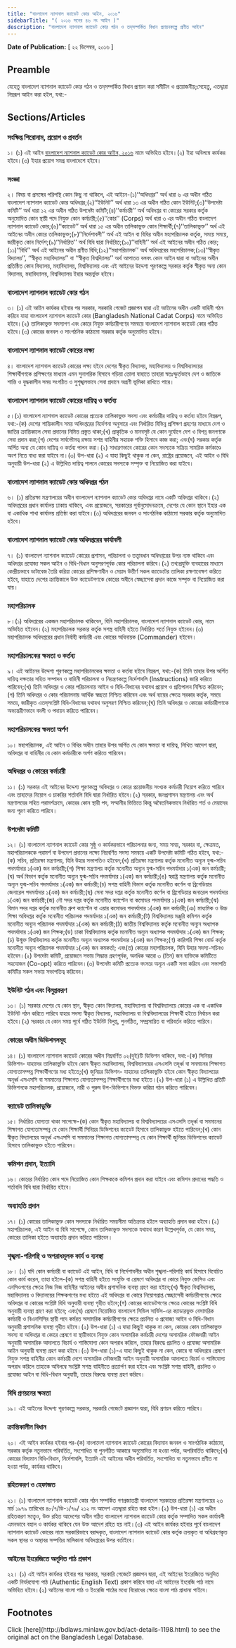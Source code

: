 ```yaml
---
title: "বাংলাদেশ ন্যাশনাল ক্যাডেট কোর আইন, ২০১৬"
sidebarTitle: "( ২০১৬ সনের ৪৬ নং আইন )"
description: "বাংলাদেশ ন্যাশনাল ক্যাডেট কোর গঠন ও তদ্‌সম্পর্কিত বিধান প্রণয়নকল্পে প্রণীত আইন"
---
```


**Date of Publication:** [ ২২ ডিসেম্বর, ২০১৬ ]

## Preamble

যেহেতু বাংলাদেশ ন্যাশনাল ক্যাডেট কোর গঠন ও তদ্‌সম্পর্কিত বিধান প্রণয়ন করা সমীচীন ও প্রয়োজনীয়;সেহেতু, এতদ্দ্বারা নিম্নরূপ আইন করা হইল, যথা:-

## Sections/Articles

### সংক্ষিপ্ত শিরোনাম, প্রয়োগ ও প্রবর্তন

১। (১) এই আইন [বাংলাদেশ ন্যাশনাল ক্যাডেট কোর আইন, ২০১৬](/act-1198.html "বাংলাদেশ ন্যাশনাল ক্যাডেট কোর আইন, ২০১৬") নামে অভিহিত হইবে।(২) ইহা অবিলম্বে কার্যকর হইবে।(৩) ইহার প্রয়োগ সমগ্র বাংলাদেশে হইবে।

### সংজ্ঞা

২। বিষয় বা প্রসঙ্গের পরিপন্থি কোন কিছু না থাকিলে, এই আইনে-(১)‘‘অধিদপ্তর’’ অর্থ ধারা ৬ এর অধীন গঠিত বাংলাদেশ ন্যাশনাল ক্যাডেট কোর অধিদপ্তর;(২)‘‘ইউনিট’’ অর্থ ধারা ১৩ এর অধীন গঠিত কোন ইউনিট;(৩)‘‘উপদেষ্টা কমিটি’’ অর্থ ধারা ১২ এর অধীন গঠিত উপদেষ্টা কমিটি;(৪)‘‘কর্মচারী’’ অর্থ অধিদপ্তর বা কোরের সরকার কর্তৃক অনুমোদিত কোন স্থায়ী পদে নিযুক্ত কোন কর্মচারী;(৫)‘‘কোর’’ (Corps) অর্থ ধারা ৩ এর অধীন গঠিত বাংলাদেশ ন্যাশনাল ক্যাডেট কোর;(৬)‘‘ক্যাডেট’’ অর্থ ধারা ১৫ এর অধীন তালিকাভুক্ত কোন শিক্ষার্থী;(৭)‘‘তালিকাভুক্ত’’ অর্থ এই আইনের অধীন কোরে তালিকাভুক্ত;(৮)‘‘নির্দেশাবলী’’ অর্থ এই আইন বা বিধির অধীন মহাপরিচালক কর্তৃক, সময়ে সময়ে, জারীকৃত কোন নির্দেশ;(৯)‘‘নির্ধারিত’’ অর্থ বিধি দ্বারা নির্ধারিত;(১০)‘‘বাহিনী’’ অর্থ এই আইনের অধীন গঠিত কোর;(১১)‘‘বিধি’’ অর্থ এই আইনের অধীন প্রণীত বিধি;(১২)‘‘মহাপরিচালক’’ অর্থ অধিদপ্তরের মহাপরিচালক;(১৩)‘‘স্বীকৃত বিদ্যালয়’’, ‘‘স্বীকৃত মহাবিদ্যালয়’’ বা ‘‘স্বীকৃত বিশ্বদ্যিালয়’’ অর্থ আপাতত বলবৎ কোন আইন দ্বারা বা আইনের অধীন প্রতিষ্ঠিত কোন বিদ্যালয়, মহাবিদ্যালয়, বিশ্ববিদ্যালয় এবং এই আইনের উদ্দেশ্য পূরণকল্পে সরকার কর্তৃক স্বীকৃত অন্য কোন বিদ্যালয়, মহাবিদ্যালয়, বিশ্ববিদ্যালয় ইহার অন্তর্ভুক্ত হইবে।

### বাংলাদেশ ন্যাশনাল ক্যাডেট কোর গঠন

৩। (১) এই আইন কার্যকর হইবার পর সরকার, সরকারি গেজেট প্রজ্ঞাপন দ্বারা এই আইনের অধীন একটি বাহিনী গঠন করিবে যাহা বাংলাদেশ ন্যাশনাল ক্যাডেট কোর (Bangladesh National Cadat Corps) নামে অভিহিত হইবে।(২) তালিকাভুক্ত সদস্যগণ এবং কোরে নিযুক্ত কর্মচারীগণের সমন্বয়ে বাংলাদেশ ন্যাশনাল ক্যাডেট কোর গঠিত হইবে।(৩) কোরের জনবল ও সাংগঠনিক কাঠামো সরকার কর্তৃক অনুমোদিত হইবে।

### বাংলাদেশ ন্যাশনাল ক্যাডেট কোরের লক্ষ্য

৪। বাংলাদেশ ন্যাশনাল ক্যাডেট কোরের লক্ষ্য হইবে দেশের স্বীকৃত বিদ্যালয়, মহাবিদ্যালয় ও বিশ্ববিদ্যালয়ের শিক্ষার্থীগণকে প্রশিক্ষণের মাধ্যমে এমন সুনাগরিক হিসাবে গড়িয়া তোলা যাহাতে তাহারা স্বতঃস্ফুর্তভাবে দেশ ও জাতিকে শান্তি ও যুদ্ধকালীন সময় সংগঠিত ও সুশৃঙ্খলভাবে সেবা প্রদানে অগ্রণী ভূমিকা রাখিতে পারে।

### বাংলাদেশ ন্যাশনাল ক্যাডেট কোরের দায়িত্ব ও কর্তব্য

৫।(১) বাংলাদেশ ন্যাশনাল ক্যাডেট কোরের প্রত্যেক তালিকাভুক্ত সদস্য এবং কর্মচারীর দায়িত্ব ও কর্তব্য হইবে নিম্নরূপ, যথা:-(ক) দেশের শান্তিকালীন সময় অধিদপ্তরের নির্দেশনা অনুসারে এবং নির্ধারিত বিভিন্ন প্রশিক্ষণ গ্রহণের মাধ্যমে দেশ ও জাতির ক্রান্তিকালে সেবা প্রদানের নিমিত্ত প্রস্তুত থাকা;(খ) প্রাকৃতিক ও মানবসৃষ্ট যে কোন দুর্যোগে দেশ ও বিপন্ন জনগণকে সেবা প্রদান করা;(গ) দেশের সার্বভৌমত্ব রক্ষায় সশস্ত্র বাহিনীর সহায়ক শক্তি হিসাবে কাজ করা; এবং(ঘ) সরকার কর্তৃক অর্পিত অন্য যে কোন দায়িত্ব ও কর্তব্য পালন করা।(২) সাধারণভাবে কোরের কোন সদস্যকে সক্রিয় সামরিক কর্মকাণ্ডে অংশ নিতে বাধ্য করা যাইবে না।(৩) উপ-ধারা (২) এ যাহা কিছুই থাকুক না কেন, রাষ্ট্রের প্রয়োজনে, এই আইন ও বিধি অনুযায়ী উপ-ধারা (২) এ উল্লিখিত দায়িত্ব পালনে কোরের সদস্যকে সম্পৃক্ত বা নিয়োজিত করা যাইবে।

### বাংলাদেশ ন্যাশনাল ক্যাডেট কোর অধিদপ্তর গঠন

৬। (১) প্রতিরক্ষা মন্ত্রণালয়ের অধীন বাংলাদেশ ন্যাশনাল ক্যাডেট কোর অধিদপ্তর নামে একটি অধিদপ্তর থাকিবে।(২) অধিদপ্তরের প্রধান কার্যালয় ঢাকায় থাকিবে, এবং প্রয়োজনে, সরকারের পূর্বানুমোদনক্রমে, দেশের যে কোন স্থানে ইহার এক বা একাধিক শাখা কার্যালয় প্রতিষ্ঠা করা যাইবে।(৩) অধিদপ্তরের জনবল ও সাংগঠনিক কাঠামো সরকার কর্তৃক অনুমোদিত হইবে।

### বাংলাদেশ ন্যাশনাল ক্যাডেট কোর অধিদপ্তরের কার্যাবলী

৭। (১) বাংলাদেশ ন্যাশনাল ক্যাডেট কোরের প্রশাসন, পরিচালনা ও তত্ত্বাবধান অধিদপ্তরের উপর ন্যস্ত থাকিবে এবং অধিদপ্তর প্রযোজ্য সকল আইন ও বিধি-বিধান অনুসরণপূর্বক কোর পরিচালনা করিবে।(২) তথ্যপ্রযুক্তি ব্যবহারের মাধ্যমে কেন্দ্রীয়ভাবে ডাটাবেজ তৈরি করিয়া কোরের প্রশিক্ষণাধীন ও মেয়াদ উত্তীর্ণ সকল ক্যাডেটের তালিকা রক্ষণাবেক্ষণ করিতে হইবে, যাহাতে দেশের ক্রান্তিকালে উক্ত ক্যাডেটগণকে কোরের অধীনে স্বেচ্ছাসেবা প্রদান কাজে সম্পৃক্ত বা নিয়োজিত করা যায়।

### মহাপরিচালক

৮।(১) অধিদপ্তরের একজন মহাপরিচালক থাকিবেন, যিনি মহাপরিচালক, বাংলাদেশ ন্যাশনাল ক্যাডেট কোর, নামে অভিহিত হইবেন।(২) মহাপরিচালক সরকার কর্তৃক সশস্ত্র বাহিনী হইতে নির্ধারিত শর্তে নিযুক্ত হইবেন।(৩) মহাপরিচালক অধিদপ্তরের প্রধান নির্বাহী কর্মচারী এবং কোরের অধিনায়ক (Commander) হইবেন।

### মহাপরিচালকের ক্ষমতা ও কর্তব্য

৯। এই আইনের উদ্দেশ্য পূরণকল্পে মহাপরিচালকের ক্ষমতা ও কর্তব্য হইবে নিম্নরূপ, যথা:-(ক) তিনি তাহার উপর অর্পিত দায়িত্ব দক্ষতার সহিত সম্পাদন ও বাহিনী পরিচালনা ও নিয়ন্ত্রণকল্পে নির্দেশাবলি (Instructions) জারি করিতে পারিবেন;(খ) তিনি অধিদপ্তর ও কোর পরিচালনায় আইন ও বিধি-বিধানের যথাযথ প্রয়োগ ও প্রতিপালন নিশ্চিত করিবেন;(গ) তিনি অধিদপ্তর ও কোর পরিচালনায় আর্থিক স্বচ্ছতা নিশ্চিত করিবেন এবং অর্থ ব্যয়ের ক্ষেত্রে সরকার কর্তৃক, সময়ে সময়ে, জারীকৃত এতদ্‌সংশ্লিষ্ট বিধি-বিধানের যথাযথ অনুসরণ নিশ্চিত করিবেন;(ঘ) তিনি অধিদপ্তর ও কোরের কর্মচারীগণকে অভ্যন্তরীণভাবে বদলী ও পদায়ন করিতে পারিবেন।

### মহাপরিচালকের ক্ষমতা অর্পণ

১০। মহাপরিচালক, এই আইন ও বিধির অধীন তাহার উপর অর্পিত যে কোন ক্ষমতা বা দায়িত্ব, লিখিত আদেশ দ্বারা, অধিদপ্তর বা বাহিনীর যে কোন কর্মচারীকে অর্পণ করিতে পারিবেন।

### অধিদপ্তর ও কোরের কর্মচারী

১১। (১) সরকার এই আইনের উদ্দেশ্য পূরণকল্পে অধিদপ্তর ও কোরে প্রয়োজনীয় সংখ্যক কর্মচারী নিয়োগ করিতে পারিবে এবং তাহাদের নিয়োগ ও চাকরির শর্তাবলি বিধি দ্বারা নির্ধারিত হইবে।(২) সরকার, জনপ্রশাসন মন্ত্রণালয় এবং অর্থ মন্ত্রণালয়ের সহিত পরামর্শক্রমে, কোরের কোন স্থায়ী পদ, সম্মানীর ভিত্তিতে কিন্তু অবৈতনিকভাবে নির্ধারিত শর্ত ও মেয়াদের জন্য পূরণ করিতে পারিবে।

### উপদেষ্টা কমিটি

১২। (১) বাংলাদেশ ন্যাশনাল ক্যাডেট কোর সুষ্ঠু ও কার্যকরভাবে পরিচালনার জন্য, সময় সময়, সরকার বা, ক্ষেত্রমত, মহাপরিচালককে পরামর্শ বা উপদেশ প্রদানের লক্ষ্যে নিম্নবর্ণিত সদস্য সমন্বয়ে একটি উপদেষ্টা কমিটি গঠিত হইবে, যথা:-(ক) সচিব, প্রতিরক্ষা মন্ত্রণালয়, যিনি উহার সভাপতিও হইবেন;(খ) প্রতিরক্ষা মন্ত্রণালয় কর্তৃক মনোনীত অন্যূন যুগ্ম-সচিব পদমর্যাদার ১(এক) জন কর্মচারী;(গ) শিক্ষা মন্ত্রণালয় কর্তৃক মনোনীত অন্যূন যুগ্ম-সচিব পদমর্যাদার ১(এক) জন কর্মচারী;(ঘ) অর্থ বিভাগ কর্তৃক মনোনীত অন্যূন যুগ্ম-সচিব পদমর্যাদার ১(এক) জন কর্মচারী;(ঙ) স্বরাষ্ট্র মন্ত্রণালয় কর্তৃক মনোনীত অন্যূন যুগ্ম-সচিব পদমর্যাদার ১(এক) জন কর্মচারী;(চ) সশস্ত্র বাহিনী বিভাগ কর্তৃক মনোনীত কর্ণেল বা ব্রিগেডিয়ার জেনারেল পদমর্যাদার ১(এক) জন কর্মচারী;(ছ) সেনা সদর দপ্তর কর্তৃক মনোনীত কর্ণেল বা ব্রিগেডিয়ার জনারেল পদমর্যাদার ১(এক) জন কর্মচারী;(জ) নৌ সদর দপ্তর কর্তৃক মনোনীত ক্যাপ্টেন বা কমোডর পদমর্যাদার ১(এক) জন কর্মচারী;(ঝ) বিমান সদর দপ্তর কর্তৃক মনোনীত গ্রুপ ক্যাপ্টেন বা এয়ার কমোডর পদমর্যাদার ১(এক) জন কর্মচারী;(ঞ) মাধ্যমিক ও উচ্চ শিক্ষা অধিদপ্তর কর্তৃক মনোনীত পরিচালক পদমর্যাদার ১(এক) জন কর্মচারী;(ট) বিশ্ববিদ্যালয় মঞ্জুরি কমিশন কর্তৃক মনোনীত অন্যূন পরিচালক পদমর্যাদার ১(এক) জন কর্মচারী;(ঠ) জাতীয় বিশ্ববিদ্যালয় কর্তৃক মনোনীত অন্যূন অধ্যাপক পদমর্যাদার ১(এক) জন শিক্ষক;(ড) ঢাকা বিশ্ববিদ্যালয় কর্তৃক মনোনীত অন্যূন অধ্যাপক পদমর্যাদার ১(এক) জন শিক্ষক;(ঢ) উন্মুক্ত বিশ্ববিদ্যালয় কর্তৃক মনোনীত অন্যূন অধ্যাপক পদমর্যাদার ১(এক) জন শিক্ষক;(ণ) কারিগরি শিক্ষা বোর্ড কর্তৃক মনোনীত অন্যূন পরিচালক পদমর্যাদার ১(এক) জন কমকর্তা; এবং(ত) কোরের মহাপরিচালক, যিনি উহার সদস্য-সচিবও হইবেন।(২) উপদেষ্টা কমিটি, প্রয়োজনে সভায় সিদ্ধান্ত গ্রহণপূর্বক, অনধিক আরো ৩ (তিন) জন ব্যক্তিকে কমিটিতে সহযোজন (Co-opt) করিতে পারিবেন।(৩) উপদেষ্টা কমিটি প্রত্যেক বৎসরে অন্যূন একটি সভা করিবে এবং সভাপতি কমিটির সকল সভায় সভাপতিত্ব করিবেন।

### ইউনিট গঠন এবং বিলুপ্তকরণ

১৩। (১) সরকার দেশের যে কোন স্থান, স্বীকৃত কোন বিদ্যালয়, মহাবিদ্যালয় বা বিশ্ববিদ্যালয়ে কোরের এক বা একাধিক ইউনিট গঠন করিতে পারিবে যাহার সদস্য স্বীকৃত বিদ্যালয়, মহাবিদ্যালয় বা বিশ্ববিদ্যালয়ের শিক্ষার্থী হইতে নির্বাচন করা হইবে।(২) সরকার যে কোন সময় পূর্বে গঠিত ইউনিট বিলুপ্ত, পুনর্গঠিত, সম্প্রসারিত বা পরিবর্তন করিতে পারিবে।

### কোরের অধীন ডিভিশনসমূহ

১৪। (১) বাংলাদেশ ন্যাশনাল ক্যাডেট কোরের অধীন নিম্নবর্ণিত ০২(দুই)টি ডিভিশন থাকিবে, যথা:-(ক) সিনিয়র ডিভিশন- যাহাদের তালিকাভুক্তি হইবে কোন স্বীকৃত মহাবিদ্যালয়, বিশ্ববিদ্যালয়ের এসএসসি তদূর্ধ্ব বা সমমানের শিক্ষাগত যোগ্যতাসম্পন্ন শিক্ষার্থীগণের মধ্য হইতে;(খ) জুনিয়র ডিভিশন- যাহাদের তালিকাভুক্তি হইবে কোন স্বীকৃত বিদ্যালয়ের অনূর্ধ্ব এসএসসি বা সমমানের শিক্ষাগত যোগ্যতাসম্পন্ন শিক্ষার্থীগণের মধ্য হইতে।(২) উপ-ধারা (১) এ উল্লিখিত প্রতিটি ডিভিশনকে মহাপরিচালক, প্রয়োজনে, নারী ও পুরুষ উপ-ডিভিশনে বিভক্ত করিয়া গঠন করিতে পারিবেন।

### ক্যাডেট তালিকাভুক্তি

১৫। নির্ধারিত যোগ্যতা থাকা সাপেক্ষে-(ক) কোন স্বীকৃত মহাবিদ্যালয় বা বিশ্ববিদ্যালয়ের এসএসসি তদূর্ধ্ব বা সমমানের শিক্ষাগত যোগ্যতাসম্পন্ন যে কোন শিক্ষার্থী সিনিয়র ডিভিশনের ক্যাডেট হিসাবে তালিকাভুক্ত হইতে পারিবেন;(খ) কোন স্বীকৃত বিদ্যালয়ের অনূর্ধ্ব এসএসসি বা সমমানের শিক্ষাগত যোগ্যতাসম্পন্ন যে কোন শিক্ষার্থী জুনিয়র ডিভিশনের ক্যাডেট হিসাবে তালিকাভুক্ত হইতে পারিবেন।

### কমিশন প্রদান, ইত্যাদি

১৬। কোরের নির্ধারিত কোন পদে নিয়োজিত কোন শিক্ষককে কমিশন প্রদান করা যাইবে এবং কমিশন প্রদানের পদ্ধতি ও শর্তাবলি বিধি দ্বারা নির্ধারিত হইবে।

### অব্যাহতি প্রদান

১৭। (১) কোরের তালিকাভুক্ত কোন সদস্যকে নির্ধারিত সময়সীমা অতিক্রান্ত হইলে অব্যাহতি প্রদান করা হইবে।(২) মহাপরিচালক, এই আইন বা বিধি সাপেক্ষে, কোন তালিকাভুক্ত সদস্যকে যথাযথ কারণ উল্লেখপূর্বক, যে কোন সময়, কোরের তালিকা হইতে অব্যাহতি প্রদান করিতে পারিবেন।

### শৃঙ্খলা-পরিপন্থি ও অপরাধমূলক কার্য ও ব্যবস্থা

১৮। (১) যদি কোন কর্মচারী বা ক্যাডেট এই আইন, বিধি বা নির্দেশাবলীর অধীন শৃঙ্খলা-পরিপন্থি কার্য হিসাবে বিবেচিত কোন কার্য করেন, তাহা হইলে-(ক) সশস্ত্র বাহিনী হইতে সংযুক্তি বা প্রেষণে অধিদপ্তর বা কোরে নিযুক্ত জেসিও এবং এনসিওগণের ক্ষেত্রে নিজ নিজ বাহিনীর আইনের অধীন প্রশাসনিক ব্যবস্থা গ্রহণ করা হইবে;(খ) স্বীকৃত বিশ্ববিদ্যালয়, মহাবিদ্যালয় ও বিদ্যালয়ের শিক্ষকগণের মধ্য হইতে এই অধিদপ্তর বা কোরে নিয়োগপ্রাপ্ত স্বেচ্ছাসেবী কর্মচারীগণের ক্ষেত্রে অধিদপ্তর বা কোরের সংশ্লিষ্ট বিধি অনুযায়ী ব্যবস্থা গৃহীত হইবে;(গ) কোরের ক্যাডেটগণের ক্ষেত্রে কোরের সংশ্লিষ্ট বিধি অনুযায়ী ব্যবস্থা গ্রহণ করা হইবে; এবং(ঘ) প্রেষণে নিয়োজিত বাংলাদেশ সিভিল সার্ভিস-এর ক্যাডারভুক্ত বেসামরিক কর্মচারী ও বিএনসিসির স্থায়ী পদে কর্মরত অসামরিক কর্মচারীগণের ক্ষেত্রে প্রচলিত ও প্রযোজ্য আইন ও বিধি-বিধান অনুযায়ী প্রশাসনিক ব্যবস্থা গৃহীত হইবে।(২) উপ-ধারা (১) এ যাহা কিছুই থাকুক না কেন, কোরের কোন তালিকাভুক্ত সদস্য বা অধিদপ্তর বা কোরে প্রেষণে বা স্থায়ীভাবে নিযুক্ত কোন অসামরিক কর্মচারী দেশের অসামরিক ফৌজদারী আইন অনুযায়ী অসামরিক আদালতে বিচার্য ও শাস্তিযোগ্য কোন অপরাধ করিলে, তাহার বিরুদ্ধে প্রচলিত ও প্রযোজ্য অসামরিক আইন অনুযায়ী ব্যবস্থা গ্রহণ করা হইবে।(৩) উপ-ধারা (১)-এ যাহা কিছুই থাকুক না কেন, কোরে বা অধিদপ্তরে প্রেষণে নিযুক্ত সশস্ত্র বাহিনীর কোন কর্মচারী দেশে অসামরিক ফৌজদারী আইন অনুযায়ী অসামরিক আদালতে বিচার্য ও শাস্তিযোগ্য অপরাধ করিলে তাহাকে অবিলম্বে সংশ্লিষ্ট সশস্ত্র বাহিনীতে প্রত্যার্পণ করা হইবে এবং সংশ্লিষ্ট সশস্ত্র বাহিনী, প্রচলিত ও প্রযোজ্য আইন বা বিধি-বিধান অনুযায়ী, তাহার বিরুদ্ধে ব্যবস্থা গ্রহণ করিবে।

### বিধি প্রণয়নের ক্ষমতা

১৯। এই আইনের উদ্দেশ্য পূরণকল্পে সরকার, সরকারি গেজেটে প্রজ্ঞাপন দ্বারা, বিধি প্রণয়ন করিতে পারিবে।

### ক্রান্তিকালীন বিধান

২০। এই আইন কার্যকর হইবার পর-(ক) বাংলাদেশ ন্যাশনাল ক্যাডেট কোরের বিদ্যমান জনবল ও সাংগঠনিক কাঠামো, সরকার কর্তৃক নতুনভাবে পরিবর্তিত, সংশোধিত বা পুনর্গঠিত আকারে অনুমোদিত না হওয়া পর্যন্ত, অপরিবর্তিত থাকিবে;(খ) কোরের বিদ্যমান বিধি-বিধান, নির্দেশাবলি, ইত্যাদি এই আইনের অধীন পরিবর্তিত, সংশোধিত বা নতুনভাবে প্রণীত না হওয়া পর্যন্ত, কার্যকর থাকিবে।

### রহিতকরণ ও হেফাজত

২১। (১) বাংলাদেশ ন্যাশনাল ক্যাডেট কোর গঠন সম্পর্কিত গণপ্রজাতন্ত্রী বাংলাদেশ সরকারের প্রতিরক্ষা মন্ত্রণালয়ের ২৩ মার্চ ১৯৭৯ তারিখের ৪৮/৭/ডি-১/৭৯/ ২১২ নং আদেশ এতদ্দ্বারা রহিত করা হইল।(২) উপ-ধারা (১) এর অধীন রহিতকরণ সত্ত্বেও, উক্ত রহিত আদেশের অধীন গঠিত বাংলাদেশ ন্যাশনাল ক্যাডেট কোর কর্তৃক সম্পাদিত সকল কার্যাবলী এমনভাবে বহাল ও কার্যকর থাকিবে যেন উক্ত আদেশ রহিত হয় নাই।(৩) এই আইন কার্যকর হইবার পূর্বে বাংলাদেশ ন্যাশনাল ক্যাডেট কোরের নামে সরকারিভাবে বরাদ্দকৃত, বাংলাদেশ ন্যাশনাল ক্যাডেট কোর কর্তৃক ক্রয়কৃত বা অধিগ্রহণকৃত সকল স্থাবর ও অস্থাবর সম্পত্তির মালিকানা অধিদপ্তরের উপর বর্তাইবে।

### আইনের ইংরেজিতে অনূদিত পাঠ প্রকাশ

২২। (১) এই আইন কার্যকর হইবার পর সরকার, সরকারি গেজেটে প্রজ্ঞাপন দ্বারা, এই আইনের ইংরেজিতে অনূদিত একটি নির্ভরযোগ্য পাঠ (Authentic English Text) প্রকাশ করিবে যাহা এই আইনের ইংরেজি পাঠ নামে অভিহিত হইবে।(২) আইনের বাংলা পাঠ ও ইংরেজি পাঠের মধ্যে বিরোধের ক্ষেত্রে বাংলা পাঠ প্রাধান্য পাইবে।

## Footnotes

<Note>
  Click [here](http://bdlaws.minlaw.gov.bd/act-details-1198.html) to see the original act on the Bangladesh Legal Database.
</Note>
